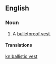 ==English==

===Noun===
{{en-noun}}
{{wikipedia}}

# A [[bulletproof vest]].

====Translations====
{{trans-see|bulletproof vest}}

[[kn:ballistic vest]]